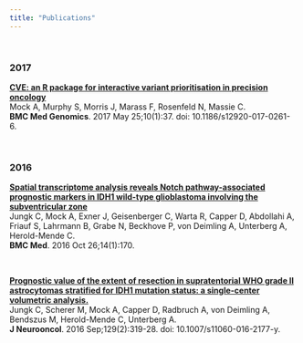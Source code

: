 ```yaml
---
title: "Publications"
---
```


&nbsp;

### 2017

[**CVE: an R package for interactive variant prioritisation in precision oncology**](CVE: an R package for interactive variant prioritisation in precision oncology.)  
Mock A, Murphy S, Morris J, Marass F, Rosenfeld N, Massie C.  
**BMC Med Genomics**. 2017 May 25;10(1):37. doi: 10.1186/s12920-017-0261-6.

<br>

### 2016

[**Spatial transcriptome analysis reveals Notch pathway-associated prognostic markers in IDH1 wild-type glioblastoma involving the subventricular zone**](Spatial transcriptome analysis reveals Notch pathway-associated prognostic markers in IDH1 wild-type glioblastoma involving the subventricular zone.)  
Jungk C, Mock A, Exner J, Geisenberger C, Warta R, Capper D, Abdollahi A, Friauf S, Lahrmann B, Grabe N, Beckhove P, von Deimling A, Unterberg A, Herold-Mende C.  
**BMC Med**. 2016 Oct 26;14(1):170.

<br>

[**Prognostic value of the extent of resection in supratentorial WHO grade II astrocytomas stratified for IDH1 mutation status: a single-center volumetric analysis.**](Prognostic value of the extent of resection in supratentorial WHO grade II astrocytomas stratified for IDH1 mutation status: a single-center volumetric analysis.)  
Jungk C, Scherer M, Mock A, Capper D, Radbruch A, von Deimling A, Bendszus M, Herold-Mende C, Unterberg A.  
**J Neurooncol**. 2016 Sep;129(2):319-28. doi: 10.1007/s11060-016-2177-y.
